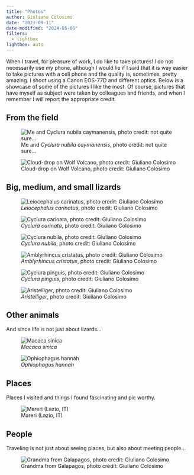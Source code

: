 ```yaml
---
title: "Photos"
author: Giuliano Colosimo
date: "2023-09-11"
date-modified: "2024-05-06"
filters:
  - lightbox
lightbox: auto
---
```


When I travel, for pleasure of work, I do like to take pictures! I do not necessarily use my phone, although I would lie if I said that it is way easier to take pictures with a cell phone and the quality is, sometimes, pretty amazing. I shoot using a Canon EOS-77D and different optics. Below is a showcase of some of the pictures I like the most. Of course, pictures that have myself as subject were taken by colleagues and friends, and when I remember I will report the appropriate credit.

## From the field

![Me and *Cyclura nubila caymanensis*, photo credit: not quite sure...](photos/IMG_5612.jpeg){group="field" description="Something _Credit:_ Giuliano Colosimo"}

![Cloud-drop on Wolf Volcano, photo credit: Giuliano Colosimo](photos/clouddrop.jpeg){group="field" description="Something _Credit:_ Giuliano Colosimo"}



## Big, medium, and small lizards

::: {layout="[[1], [1, 1], [1, 1], [1]]"}
![*Leiocephalus carinatus*, photo credit: Giuliano Colosimo](photos/leiocephalus.jpeg){group="lizards" description="The lion lizard from the Turks and Caicos. _Credit:_ Giuliano Colosimo"}

![*Cyclura carinata*, photo credit: Giuliano Colosimo](photos/ccarinata.jpeg){group="lizards" description="Something _Credit:_ Giuliano Colosimo"}

![*Cyclura nubila*, photo credit: Giuliano Colosimo](photos/cnubila.jpeg){group="lizards" description="Something _Credit:_ Giuliano Colosimo"}

![*Amblyrhincus cristatus*, photo credit: Giuliano Colosimo](photos/amblyrhincus.jpeg){group="lizards" description="Something _Credit:_ Giuliano Colosimo"}

![*Cyclura pinguis*, photo credit: Giuliano Colosimo](photos/cpinguis.jpeg){group="lizards" description="Something _Credit:_ Giuliano Colosimo"}

:::

![*Aristelliger*, photo credit: Giuliano Colosimo](photos/aristelliger.png){group="lizards" description="Something _Credit:_ Giuliano Colosimo"}

## Other animals

And since life is not just about lizards...

![*Macaca sinica*](photos/macacasinica.jpeg){group="animals" description="Something _credit:_ Giuliano Colosimo"}

![*Ophiophagus hannah*](photos/kingcobra.jpeg){group="animals" description="Something _credit:_ Giuliano Colosimo"}

## Places

Places I visited and things I found fascinating and pic worthy.

![Mareri (Lazio, IT)](photos/mareri.jpeg){group="places" description="Something _credit:_ Giuliano Colosimo"}

## People

Traveling is not just about seeing places, but also about meeting people...

![Grandma from Galapagos, photo credit: Giuliano Colosimo](photos/abuelita.jpeg){group="people" description="Something _credit:_ Giuliano Colosimo"}
